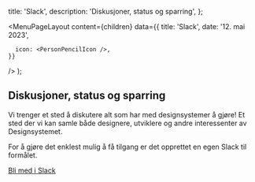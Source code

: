 

  title: 'Slack',
  description: 'Diskusjoner, status og sparring',
};

  <MenuPageLayout
    content={children}
    data={{
      title: 'Slack',
      date: '12. mai 2023',

      icon: <PersonPencilIcon />,
    }}

/>
);

## Diskusjoner, status og sparring

Vi trenger et sted å diskutere alt som har med designsystemer å gjøre! Et sted der vi kan samle både designere, utviklere og andre interessenter av Designsystemet.

For å gjøre det enklest mulig å få tilgang er det opprettet en egen Slack til formålet.

[Bli med i Slack](https://join.slack.com/t/designsystemet/shared_invite/zt-2438eotl3-a4266Vd2IeqMWO8TBw5PrQ)
